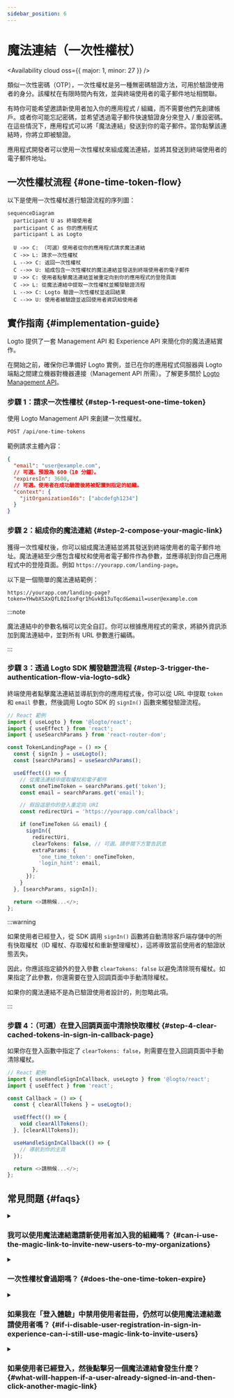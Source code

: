 ```yaml
---
sidebar_position: 6
---
```


# 魔法連結（一次性權杖）


<Availability cloud oss={{ major: 1, minor: 27 }} />

類似一次性密碼（OTP），一次性權杖是另一種無密碼驗證方法，可用於驗證使用者的身分。該權杖在有限時間內有效，並與終端使用者的電子郵件地址相關聯。

有時你可能希望邀請新使用者加入你的應用程式 / 組織，而不需要他們先創建帳戶。或者你可能忘記密碼，並希望透過電子郵件快速驗證身分來登入 / 重設密碼。在這些情況下，應用程式可以將「魔法連結」發送到你的電子郵件。當你點擊該連結時，你將立即被驗證。

應用程式開發者可以使用一次性權杖來組成魔法連結，並將其發送到終端使用者的電子郵件地址。

## 一次性權杖流程 \{#one-time-token-flow}

以下是使用一次性權杖進行驗證流程的序列圖：

```mermaid
sequenceDiagram
  participant U as 終端使用者
  participant C as 你的應用程式
  participant L as Logto

  U ->> C: （可選）使用者從你的應用程式請求魔法連結
  C ->> L: 請求一次性權杖
  L -->> C: 返回一次性權杖
  C -->> U: 組成包含一次性權杖的魔法連結並發送到終端使用者的電子郵件
  U ->> C: 使用者點擊魔法連結並被重定向到你的應用程式的登陸頁面
  C ->> L: 從魔法連結中提取一次性權杖並觸發驗證流程
  L -->> C: Logto 驗證一次性權杖並返回結果
  C -->> U: 使用者被驗證並返回使用者資訊給使用者
```

## 實作指南 \{#implementation-guide}

Logto 提供了一套 Management API 和 Experience API 來簡化你的魔法連結實作。

在開始之前，確保你已準備好 Logto 實例，並已在你的應用程式伺服器與 Logto 端點之間建立機器對機器連接（Management API 所需）。了解更多關於 [Logto Management API](/integrate-logto/interact-with-management-api)。

### 步驟 1：請求一次性權杖 \{#step-1-request-one-time-token}

使用 Logto Management API 來創建一次性權杖。

```bash
POST /api/one-time-tokens
```

範例請求主體內容：

```json
{
  "email": "user@example.com",
  // 可選。預設為 600（10 分鐘）。
  "expiresIn": 3600,
  // 可選。使用者在成功驗證後將被配置到指定的組織。
  "context": {
    "jitOrganizationIds": ["abcdefgh1234"]
  }
}
```

### 步驟 2：組成你的魔法連結 \{#step-2-compose-your-magic-link}

獲得一次性權杖後，你可以組成魔法連結並將其發送到終端使用者的電子郵件地址。魔法連結至少應包含權杖和使用者電子郵件作為參數，並應導航到你自己應用程式中的登陸頁面。例如 `https://yourapp.com/landing-page`。

以下是一個簡單的魔法連結範例：

```
https://yourapp.com/landing-page?token=YHwbXSXxQfL02IoxFqr1hGvkB13uTqcd&email=user@example.com
```

:::note

魔法連結中的參數名稱可以完全自訂。你可以根據應用程式的需求，將額外資訊添加到魔法連結中，並對所有 URL 參數進行編碼。

:::

### 步驟 3：透過 Logto SDK 觸發驗證流程 \{#step-3-trigger-the-authentication-flow-via-logto-sdk}

終端使用者點擊魔法連結並導航到你的應用程式後，你可以從 URL 中提取 `token` 和 `email` 參數，然後調用 Logto SDK 的 `signIn()` 函數來觸發驗證流程。

```typescript title="TokenLandingPage.tsx"
// React 範例
import { useLogto } from '@logto/react';
import { useEffect } from 'react';
import { useSearchParams } from 'react-router-dom';

const TokenLandingPage = () => {
  const { signIn } = useLogto();
  const [searchParams] = useSearchParams();

  useEffect(() => {
    // 從魔法連結中提取權杖和電子郵件
    const oneTimeToken = searchParams.get('token');
    const email = searchParams.get('email');

    // 假設這是你的登入重定向 URI
    const redirectUri = 'https://yourapp.com/callback';

    if (oneTimeToken && email) {
      signIn({
        redirectUri,
        clearTokens: false, // 可選。請參閱下方警告訊息
        extraParams: {
          'one_time_token': oneTimeToken,
          'login_hint': email,
        },
      });
    }
  }, [searchParams, signIn]);

  return <>請稍候...</>;
};
```

:::warning

如果使用者已經登入，從 SDK 調用 `signIn()` 函數將自動清除客戶端存儲中的所有快取權杖（ID 權杖、存取權杖和重新整理權杖），這將導致當前使用者的驗證狀態丟失。

因此，你應該指定額外的登入參數 `clearTokens: false` 以避免清除現有權杖。如果指定了此參數，你還需要在登入回調頁面中手動清除權杖。

如果你的魔法連結不是為已驗證使用者設計的，則忽略此項。

:::

### 步驟 4：（可選）在登入回調頁面中清除快取權杖 \{#step-4-clear-cached-tokens-in-sign-in-callback-page}

如果你在登入函數中指定了 `clearTokens: false`，則需要在登入回調頁面中手動清除權杖。

```typescript title="Callback.tsx"
// React 範例
import { useHandleSignInCallback, useLogto } from '@logto/react';
import { useEffect } from 'react';

const Callback = () => {
  const { clearAllTokens } = useLogto();

  useEffect(() => {
    void clearAllTokens();
  }, [clearAllTokens]);

  useHandleSignInCallback(() => {
    // 導航到你的主頁
  });

  return <>請稍候...</>;
};
```

## 常見問題 \{#faqs}

<details>

<summary>

### 我可以使用魔法連結邀請新使用者加入我的組織嗎？ \{#can-i-use-the-magic-link-to-invite-new-users-to-my-organizations}

</summary>

是的，你可以使用魔法連結邀請新使用者加入你的應用程式以及組織。如果你想邀請新使用者加入你的組織，只需在請求主體中指定 `jitOrganizationIds`。

使用者在成功驗證後將自動加入組織，並分配預設的組織角色。查看組織詳細資訊頁面中的「即時佈建」部分，並配置組織的預設角色。

</details>

<details>

<summary>

### 一次性權杖會過期嗎？ \{#does-the-one-time-token-expire}

</summary>

是的，一次性權杖將在指定的 `expiresIn` 時間（以秒為單位）後過期。預設過期時間為 10 分鐘。

</details>

<details>

<summary>

### 如果我在「登入體驗」中禁用使用者註冊，仍然可以使用魔法連結邀請使用者嗎？ \{#if-i-disable-user-registration-in-sign-in-experience-can-i-still-use-magic-link-to-invite-users}

</summary>

是的，即使你在「登入體驗」中禁用了使用者註冊，你仍然可以使用魔法連結邀請使用者。

</details>

<details>

<summary>

### 如果使用者已經登入，然後點擊另一個魔法連結會發生什麼？ \{#what-will-happen-if-a-user-already-signed-in-and-then-click-another-magic-link}

</summary>

可能會有多種情況：

1. 使用者已經登入，然後點擊與當前使用者帳戶相關聯的魔法連結。在這種情況下，Logto 仍將驗證一次性權杖，並在需要時將使用者配置到指定的組織。
2. 使用者已經登入，然後點擊與不同帳戶相關聯的魔法連結。在這種情況下，Logto 將提示使用者繼續作為新帳戶，或返回應用程式並保持當前帳戶。
   1. 如果使用者選擇繼續作為新帳戶，Logto 將在權杖驗證成功後切換到新帳戶。
   2. 如果使用者選擇保持當前帳戶，Logto 將不會驗證權杖並返回應用程式並保持當前帳戶。
3. 如果你的登入提示設置為「login」或包含「login」，Logto 將自動登入與一次性權杖相關聯的帳戶，而不提示切換。

</details>
